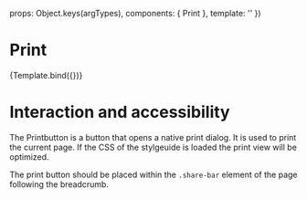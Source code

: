 
<Meta
  title="Components/Print"
  component={Print}
/>

  props: Object.keys(argTypes),
  components: { Print },
  template: '<Print />'
})


# Print
<Canvas>
  <Story
    name="Example"
    args={{
    }}
  >
    {Template.bind({})}
  </Story>
</Canvas>

# Interaction and accessibility
The Printbutton is a button that opens a native print dialog. It is used to print the current page.
If the CSS of the stylgeuide is loaded the print view will be optimized.

The print button should be placed within the `.share-bar` element of the page following the breadcrumb.
